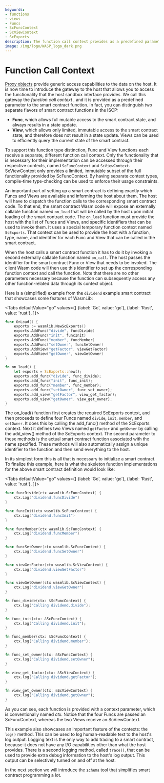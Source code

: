```yaml
---
keywords:
- functions
- views
- Funcs
- ScFuncContext
- ScViewContext
- ScExports
description: The function call context provides as a predefined parameter to the smart contract function and allows you to access the functionality that the host sandbox interface provides.
image: /img/logo/WASP_logo_dark.png
---
```



# Function Call Context

[Proxy objects](proxies.mdx) provide generic access capabilities to the data on the host. It
is now time to introduce the gateway to the host that allows you to access the
functionality that the host sandbox interface provides. We call this gateway the _function
call context_
, and it is provided as a predefined parameter to the smart contract function. In fact, you can
distinguish two separate flavors of smart contract functions in the ISCP:

- **Func**, which allows full mutable access to the smart contract state, and always
  results in a state update.
- **View**, which allows only limited, immutable access to the smart contract state, and
  therefore does not result in a state update. Views can be used to efficiently query the
  current state of the smart contract.

To support this function type distinction, Func and View functions each receive a
separate, different function call context. Only the functionality that is necessary for
their implementation can be accessed through their respective contexts,
named `ScFuncContext`
and `ScViewContext`. ScViewContext only provides a limited, immutable subset of the full
functionality provided by ScFuncContext. By having separate context types, compile-time
type-checking can be used to enforce their usage constraints.

An important part of setting up a smart contract is defining exactly which Funcs and Views
are available and informing the host about them. The host will have to dispatch
the function calls to the corresponding smart contract code. To that end, the smart
contract Wasm code will expose an externally callable function named `on_load` that will
be called by the host upon initial loading of the smart contract code. The `on_load`
function must provide the host with the list of Funcs and Views, and specific identifiers
that can be used to invoke them. It uses a special temporary function context named
`ScExports`. That context can be used to provide the host with a function, type, name, and
identifier for each Func and View that can be called in the smart contract.

When the host calls a smart contract function it has to do it by invoking a second
externally callable function named `on_call`. The host passes the identifier for the smart
contract Func or View that needs to be invoked. The client Wasm code will then use this
identifier to set up the corresponding function context and call the function. Note that
there are no other parameters necessary because the function can subsequently access any
other function-related data through its context object.

Here is a (simplified) example from the `dividend` example smart contract that showcases some features of WasmLib:

<Tabs defaultValue="go"
      values={[
          {label: 'Go', value: 'go'},
          {label: 'Rust', value: 'rust'},
      ]}>

<TabItem value="go">

```go
func OnLoad() {
    exports := wasmlib.NewScExports()
    exports.AddFunc("divide", funcDivide)
    exports.AddFunc("init", funcInit)
    exports.AddFunc("member", funcMember)
    exports.AddFunc("setOwner", funcSetOwner)
    exports.AddView("getFactor", viewGetFactor)
    exports.AddView("getOwner", viewGetOwner)
}
```

</TabItem>
<TabItem value="rust">

```rust
fn on_load() {
    let exports = ScExports::new();
    exports.add_func("divide", func_divide);
    exports.add_func("init", func_init);
    exports.add_func("member", func_member);
    exports.add_func("setOwner", func_set_owner);
    exports.add_view("getFactor", view_get_factor);
    exports.add_view("getOwner", view_get_owner);
}
```

</TabItem>
</Tabs>

The on_load() function first creates the required ScExports context, and
then proceeds to define four Funcs named `divide`, `init`, `member`, and `setOwner`. It
does this by calling the add_func() method of the ScExports context. Next it defines two
Views named `getFactor` and `getOwner` by calling the add_view() method of the ScExports
context. The second parameter to these methods is the actual smart contract function
associated with the name specified. These methods will also automatically assign a unique
identifier to the function and then send everything to the host.

In its simplest form this is all that is necessary to initialize a smart contract. To
finalize this example, here is what the skeleton function implementations for the above
smart contract definition would look like:

<Tabs defaultValue="go"
      values={[
          {label: 'Go', value: 'go'},
          {label: 'Rust', value: 'rust'},
      ]}>

<TabItem value="go">

```go
func funcDivide(ctx wasmlib.ScFuncContext) {
    ctx.Log("dividend.funcDivide")
}

func funcInit(ctx wasmlib.ScFuncContext) {
    ctx.Log("dividend.funcInit")
}

func funcMember(ctx wasmlib.ScFuncContext) {
    ctx.Log("dividend.funcMember")
}

func funcSetOwner(ctx wasmlib.ScFuncContext) {
    ctx.Log("dividend.funcSetOwner")
}

func viewGetFactor(ctx wasmlib.ScViewContext) {
    ctx.Log("dividend.viewGetFactor")
}

func viewGetOwner(ctx wasmlib.ScViewContext) {
    ctx.Log("dividend.viewGetOwner")
}
```

</TabItem>
<TabItem value="rust">

```rust
fn func_divide(ctx: &ScFuncContext) {
    ctx.log("Calling dividend.divide");
}

fn func_init(ctx: &ScFuncContext) {
    ctx.log("Calling dividend.init");
}

fn func_member(ctx: &ScFuncContext) {
    ctx.log("Calling dividend.member");
}

fn func_set_owner(ctx: &ScFuncContext) {
    ctx.log("Calling dividend.setOwner");
}

fn view_get_factor(ctx: &ScViewContext) {
    ctx.log("Calling dividend.getFactor");
}

fn view_get_owner(ctx: &ScViewContext) {
    ctx.log("Calling dividend.getOwner");
}
```

</TabItem>
</Tabs>

As you can see, each function is provided with a context parameter, which is
conventionally named _ctx_. Notice that the four Funcs are passed an ScFuncContext,
whereas the two Views receive an ScViewContext.

This example also showcases an important feature of the contexts: the `log()` method.
This can be used to log human-readable text to the host's log output.
Logging text is the only way to add tracing to a smart contract,
because it does not have any I/O capabilities other than what the host provides. There is
a second logging method, called `trace()`, that can be used to provide extra debug
information to the host's log output. This output can be selectively turned on and off at
the host.

In the next section we will introduce the [`schema`](../schema/schema.mdx) tool that
simplifies smart contract programming a lot.
